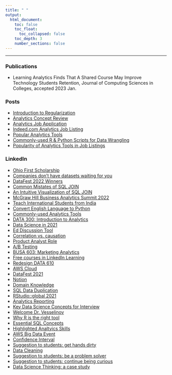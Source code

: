 ```yaml
---
title: " "
output: 
  html_document:
    toc: false 
    toc_float:
      toc_collapsed: false 
    toc_depth: 3
    number_sections: false 
---
```


---

### Publications

- Learning Analytics Finds That A Shared Course May Improve Technology Students
Retention, Journal of Computing Sciences in Colleges, accepted 2023 Jan.


### Posts

- [Introduction to Regularization](./posts/regularization/index.nb.html)
- [Analytics Concept Review](./posts/Regularization/analytics_review.html)
- [Analytics Job Application](./posts/job_application/index.html)
- [Indeed.com Analytics Job Listing](./posts/job_listing/index.html)
- [Popular Analytics Tools](https://franklinanalytics.medium.com/a-brief-summary-for-popular-analytics-tools-7d7081051c5e)
- [Commonly-used R & Python Scripts for Data Wrangling](https://franklinanalytics.medium.com/side-by-side-data-wrangling-script-in-r-and-python-1e5ba4cfca04)
- [Popularity of Analytics Tools in Job Listings](./posts/analytics_tools/index.html)





### LinkedIn

- [Ohio First Scholarship](https://www.linkedin.com/posts/jiang-li-analytics_ohio-first-stem-scholarship-activity-6959947182766530560-GnDG?utm_source=share&utm_medium=member_desktop)
- [Companies don’t have datasets waiting for you](https://www.linkedin.com/posts/jiang-li-analytics_machinelearning-data-datascience-activity-6938188158635294720-N-qr?utm_source=share&utm_medium=member_desktop)
- [DataFest 2022 Winners](https://www.linkedin.com/posts/jiang-li-analytics_congratulations-to-the-winning-team-of-franklin-activity-6928436032707190784-hbCW?utm_source=share&utm_medium=member_desktop)
- [Common Mistates of SQL JOIN](https://www.linkedin.com/feed/update/urn:li:activity:6922909309630631936?utm_source=share&utm_medium=member_desktop)
- [An Intuitive Visualization of SQL JOIN](https://www.linkedin.com/posts/jiang-li-analytics_personalgrowth-professionaldevelopment-education-activity-6920733422604701696-uGIp?utm_source=share&utm_medium=member_desktop)
- [McGraw Hill Business Analytics Summit 2022](https://www.linkedin.com/posts/jiang-li-analytics_businessanalytics-teaching-education-activity-6912400227819794433-cCMH?utm_source=share&utm_medium=member_desktop)
- [Teach International Students from India](https://www.linkedin.com/posts/jiang-li-analytics_franklinmakesitpossible-2022ready-education-activity-6883931401910005760-a13a?utm_source=share&utm_medium=member_desktop)
- [Convert English Language to Python](https://www.linkedin.com/posts/jiang-li-analytics_innovation-artificialintelligence-deeplearning-activity-6880653855856566272-abA2?utm_source=share&utm_medium=member_desktop)
- [Commonly-used Analytics Tools](https://www.linkedin.com/posts/jiang-li-analytics_a-brief-summary-for-popular-analytics-tools-activity-6877651936670208000-n4qq?utm_source=share&utm_medium=member_desktop)
- [DATA 300: Introduction to Analytics](https://www.linkedin.com/posts/jiang-li-analytics_datawrangling-datavisualization-regressionanalysis-activity-6863938185991372800-4O2c)
- [Data Science in 2021](https://www.linkedin.com/posts/jiang-li-analytics_state-of-data-science-in-2021-activity-6843222852242608128-yj6H)
- [Ed Discussion Tool](https://www.linkedin.com/posts/jiang-li-analytics_personalgrowth-professionaldevelopment-education-activity-6839630323928612864-MaJu)
- [Correlation vs. causation](https://www.linkedin.com/posts/jiang-li-analytics_bad-credit-or-no-credit-shouldnt-affect-activity-6831660659332198400-AkhL)
- [Product Analyst Role](https://www.linkedin.com/posts/jiang-li-analytics_product-analysts-what-is-that-activity-6828681711170199552-IwdX)
- [A/B Testing](https://www.linkedin.com/posts/jiang-li-analytics_the-art-of-ab-testing-activity-6824374446371979264-SLOu)
- [BUSA 603: Marketing Analytics](https://www.linkedin.com/posts/jiang-li-analytics_top-five-sql-window-functions-you-should-activity-6820375641171533824-b1g6)
- [Free courses in LinkedIn Learning](https://www.linkedin.com/posts/jiang-li-analytics_businessanalysis-personalgrowth-professionaldevelopment-activity-6800186575796924416-qv0E)
- [Redesign DATA 610](https://www.linkedin.com/posts/jiang-li-analytics_personalgrowth-professionaldevelopment-education-activity-6798960640217145344-hmrk)
- [AWS Cloud](https://www.linkedin.com/feed/update/urn:li:activity:6777254912163151872)
- [DataFest 2021](https://www.linkedin.com/posts/jiang-li-analytics_personalgrowth-professionaldevelopment-education-activity-6773637143085535233-ZF_N)
- [Notion](https://www.linkedin.com/posts/jiang-li-analytics_notion-is-free-for-students-activity-6770738229156081664-SRMQ)
- [Domain Knowledge](https://www.linkedin.com/posts/jiang-li-analytics_domain-expertisewhy-is-it-important-for-activity-6767871834760257536-MrM7)
- [SQL Data Duplication](https://www.linkedin.com/posts/jiang-li-analytics_personalgrowth-professionaldevelopment-education-activity-6764940052565946368-mMkJ)
- [RStudio::global 2021](https://www.linkedin.com/posts/jiang-li-analytics_rstudio-webinars-activity-6763195681315405824-fRGt)
- [Analytics Reporting](https://www.linkedin.com/posts/jiang-li-analytics_introduction-activity-6760577606216667136-Te0r)
- [Key Data Science Concepts for Interview](https://www.linkedin.com/posts/jiang-li-analytics_crack-data-science-interviews-essential-activity-6758912449774186496-T28o)
- [Welcome Dr. Vesselinov](https://www.linkedin.com/posts/jiang-li-analytics_personalgrowth-professionaldevelopment-education-activity-6755892965622784000-t2KF)
- [Why R is the right tool](https://www.linkedin.com/posts/jiang-li-analytics_6-reasons-to-learn-r-for-business-2021-activity-6753077434914021376-Qem6)
- [Essential SQL Concepts](https://www.linkedin.com/posts/jiang-li-analytics_ten-sql-concepts-you-should-know-for-data-activity-6745372255187976193-dsjC)
- [Highlighted Analtyics Skills](https://www.linkedin.com/posts/jiang-li-analytics_personalgrowth-professionaldevelopment-education-activity-6741815732910247936-IVuM)
- [AWS Big Data Event](https://www.linkedin.com/posts/jiang-li-analytics_aws-reinvent-activity-6739676099229364224-XDAN)
- [Confidence Interval](https://www.linkedin.com/posts/jiang-li-analytics_calculating-confidence-interval-with-bootstrapping-activity-6737369570543325184-TJaq)
- [Suggestion to students: get hands dirty](https://www.linkedin.com/posts/jiang-li-analytics_personalgrowth-professionaldevelopment-education-activity-6735202069420003329-7Btr)
- [Data Cleaning](https://www.linkedin.com/feed/update/urn:li:activity:6735025440374751233)
- [Suggestion to students: be a problem solver](https://www.linkedin.com/posts/jiang-li-analytics_personalgrowth-professionaldevelopment-education-activity-6734883890625867776-zWJO)
- [Suggestion to students: continue being curious](https://www.linkedin.com/posts/jiang-li-analytics_personalgrowth-professionaldevelopment-education-activity-6734482946864025600-KP-3)
- [Data Science Thinking: a case study](https://www.linkedin.com/feed/update/urn:li:activity:6702219196111097856)

